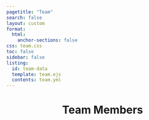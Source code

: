 ```yaml
---
pagetitle: "Team"
search: false
layout: custom
format:
  html:
    anchor-sections: false
css: team.css
toc: false
sidebar: false
listing:
  id: team-data
  template: team.ejs
  contents: team.yml
---
```


# Team Members {style="text-align: center"}

::: {#team-data}

:::